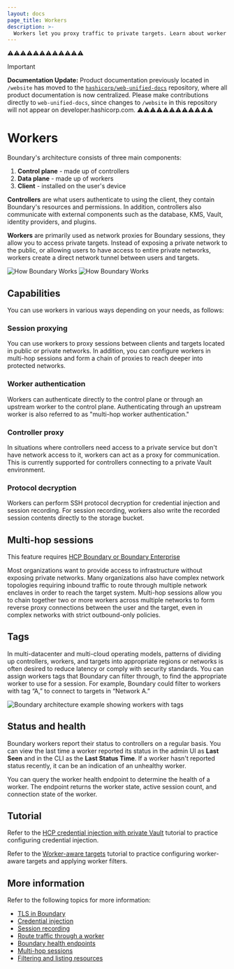 ```yaml
---
layout: docs
page_title: Workers
description: >-
  Workers let you proxy traffic to private targets. Learn about worker capabilities, using tags to filter tasks, worker health, and best practices for deployment.
---
```


⚠️⚠️⚠️⚠️⚠️⚠️⚠️⚠️⚠️⚠️⚠️⚠️
> [!IMPORTANT]  
> **Documentation Update:** Product documentation previously located in `/website` has moved to the [`hashicorp/web-unified-docs`](https://github.com/hashicorp/web-unified-docs) repository, where all product documentation is now centralized. Please make contributions directly to `web-unified-docs`, since changes to `/website` in this repository will not appear on developer.hashicorp.com.
⚠️⚠️⚠️⚠️⚠️⚠️⚠️⚠️⚠️⚠️⚠️⚠️

# Workers
Boundary's architecture consists of three main components:
1. **Control plane** - made up of controllers
1. **Data plane** - made up of workers
1. **Client** - installed on the user's device

**Controllers** are what users authenticate to using the client, they contain Boundary's resources and permissions. In addition, controllers also communicate with external components
such as the database, KMS, Vault, identity providers, and plugins.

**Workers** are primarily used as network proxies for Boundary sessions, they allow you to access
private targets. Instead of exposing a private network to the public, or allowing users to have access to entire private networks, workers create a direct network
tunnel between users and targets.

![How Boundary Works](/img/how-boundary-works_light.png#light-theme-only)
![How Boundary Works](/img/how-boundary-works_dark.png#dark-theme-only)

## Capabilities
You can use workers in various ways depending on your needs, as follows:

### Session proxying

You can use workers to proxy sessions between clients and targets located in public or private networks. In addition, you can configure workers in multi-hop sessions and form a chain of proxies to reach deeper into protected networks.

### Worker authentication

Workers can authenticate directly to the control plane or through an upstream worker to the control plane. Authenticating through an upstream worker is also referred to as "multi-hop worker authentication."

### Controller proxy

In situations where controllers need access to a private service but don't have network access to it, workers can act as a proxy for communication. This is currently supported for controllers connecting to a private Vault environment.

### Protocol decryption

Workers can perform SSH protocol decryption for credential injection and session recording. For session recording, workers also write the recorded session contents directly to the storage
bucket.

## Multi-hop sessions

<EnterpriseAlert product="boundary">This feature requires <a href="https://www.hashicorp.com/products/boundary">HCP Boundary or Boundary Enterprise</a></EnterpriseAlert>

Most organizations want to provide access to infrastructure without exposing private networks. Many organizations also have complex network topologies requiring
inbound traffic to route through multiple network enclaves in order to reach the target system.
Multi-hop sessions allow you to chain together two or more workers across multiple networks to form reverse proxy connections between the user and the target, even in complex networks with strict outbound-only policies.

## Tags

In multi-datacenter and multi-cloud operating models, patterns of dividing up controllers, workers, and targets into appropriate regions or networks is often
desired to reduce latency or comply with security standards. You can assign workers tags that Boundary
can filter through, to find the appropriate worker to use for a session. For example, Boundary could filter to workers with tag “A,” to connect to targets in “Network A.”

![Boundary architecture example showing workers with tags](/img/worker-tags.png)

## Status and health

Boundary workers report their status to controllers on a regular basis. You can view the last time a worker reported its status in the admin UI as **Last Seen** and in the CLI as the **Last Status Time**. If a worker hasn't reported status recently, it can be an indication of an unhealthy worker.

You can query the worker health endpoint to determine the health of a worker. The endpoint returns the worker state, active session count, and connection state of the worker.

## Tutorial

Refer to the [HCP credential injection with private Vault](/boundary/tutorials/credential-management/hcp-private-vault-cred-injection) tutorial to practice configuring credential injection.

Refer to the [Worker-aware targets](/boundary/tutorials/worker-management/target-aware-workers) tutorial to practice configuring worker-aware targets and applying worker filters.


## More information

Refer to the following topics for more information:

- [TLS in Boundary](/boundary/docs/secure/encryption/connections-tls)
- [Credential injection](/boundary/docs/concepts/credential-management#credential-injection)
- [Session recording](/boundary/docs/session-recording)
- [Route traffic through a worker](/boundary/docs/workers/worker-tags)
- [Boundary health endpoints](/boundary/docs/monitor/health)
- [Multi-hop sessions](/boundary/docs/workers/multi-hop)
- [Filtering and listing resources](/boundary/docs/filtering)

